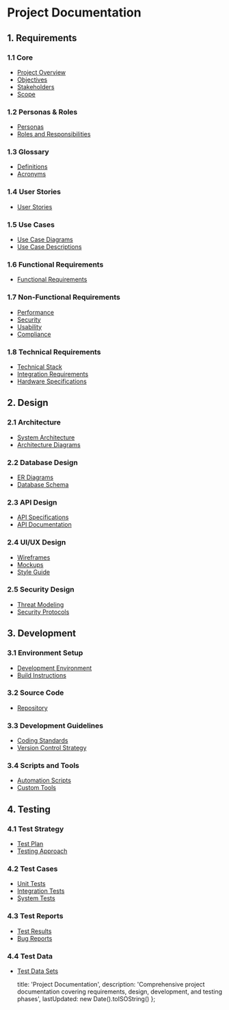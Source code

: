 # Project Documentation

## 1. Requirements

### 1.1 Core
- [Project Overview](/requirements/core/project-overview)
- [Objectives](/requirements/core/objectives)
- [Stakeholders](/requirements/core/stakeholders)
- [Scope](/requirements/core/scope)

### 1.2 Personas & Roles
- [Personas](/requirements/personas-roles/personas)
- [Roles and Responsibilities](/requirements/personas-roles/roles-and-responsibilities)

### 1.3 Glossary
- [Definitions](/requirements/glossary/definitions)
- [Acronyms](/requirements/glossary/acronyms)

### 1.4 User Stories
- [User Stories](/requirements/user-stories/user-stories)

### 1.5 Use Cases
- [Use Case Diagrams](/requirements/use-cases/diagrams)
- [Use Case Descriptions](/requirements/use-cases/descriptions)

### 1.6 Functional Requirements
- [Functional Requirements](/requirements/functional/requirements)

### 1.7 Non-Functional Requirements
- [Performance](/requirements/non-functional/performance)
- [Security](/requirements/non-functional/security)
- [Usability](/requirements/non-functional/usability)
- [Compliance](/requirements/non-functional/compliance)

### 1.8 Technical Requirements
- [Technical Stack](/requirements/technical/stack)
- [Integration Requirements](/requirements/technical/integration)
- [Hardware Specifications](/requirements/technical/hardware)

## 2. Design

### 2.1 Architecture
- [System Architecture](/design/architecture/system)
- [Architecture Diagrams](/design/architecture/diagrams)

### 2.2 Database Design
- [ER Diagrams](/design/database/er-diagrams)
- [Database Schema](/design/database/schema)

### 2.3 API Design
- [API Specifications](/design/api/specifications)
- [API Documentation](/design/api/documentation)

### 2.4 UI/UX Design
- [Wireframes](/design/ui-ux/wireframes)
- [Mockups](/design/ui-ux/mockups)
- [Style Guide](/design/ui-ux/style-guide)

### 2.5 Security Design
- [Threat Modeling](/design/security/threat-modeling)
- [Security Protocols](/design/security/protocols)

## 3. Development

### 3.1 Environment Setup
- [Development Environment](/development/environment/setup)
- [Build Instructions](/development/environment/build)

### 3.2 Source Code
- [Repository](/development/source-code)

### 3.3 Development Guidelines
- [Coding Standards](/development/guidelines/coding-standards)
- [Version Control Strategy](/development/guidelines/version-control)

### 3.4 Scripts and Tools
- [Automation Scripts](/development/scripts/automation)
- [Custom Tools](/development/scripts/tools)

## 4. Testing

### 4.1 Test Strategy
- [Test Plan](/testing/strategy/plan)
- [Testing Approach](/testing/strategy/approach)

### 4.2 Test Cases
- [Unit Tests](/testing/cases/unit)
- [Integration Tests](/testing/cases/integration)
- [System Tests](/testing/cases/system)

### 4.3 Test Reports
- [Test Results](/testing/reports/results)
- [Bug Reports](/testing/reports/bugs)

### 4.4 Test Data
- [Test Data Sets](/testing/data/sets)

  title: 'Project Documentation',
  description: 'Comprehensive project documentation covering requirements, design, development, and testing phases',
  lastUpdated: new Date().toISOString()
};